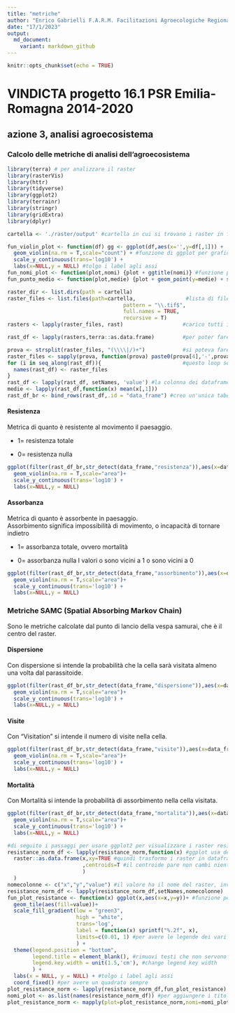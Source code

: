 ```yaml
---
title: "metriche"
author: "Enrico Gabrielli F.A.R.M. Facilitazioni Agroecologiche Regionali Mobili"
date: "17/1/2023"
output:
  md_document:
    variant: markdown_github
---
```


```r
knitr::opts_chunk$set(echo = TRUE)
```

# VINDICTA progetto 16.1 PSR Emilia-Romagna 2014-2020

## azione 3, analisi agroecosistema

### Calcolo delle metriche di analisi dell'agroecosistema

```r
library(terra) # per analizzare il raster
library(rasterVis)
library(httr)
library(tidyverse)
library(ggplot2)
library(terrainr)
library(stringr)
library(gridExtra)
library(dplyr)
```

```r
cartella <- './raster/output' #cartella in cui si trovano i raster in formato tif
```

```r
fun_violin_plot <- function(df) gg <- ggplot(df,aes(x='',y=df[,1])) +
  geom_violin(na.rm = T,scale="count") + #funzione di ggplot per grafici a violino (boxplot+density). x bisogna segnarlo
  scale_y_continuous(trans='log10') +
  labs(x=NULL,y = NULL) #tolgo i label agli assi
fun_nomi_plot <- function(plot,nomi) {plot + ggtitle(nomi)} #funzione per aggiungere il titolo ai plot già creati
fun_punto_medio <- function(plot,medie) {plot + geom_point(y=medie) + scale_y_continuous(trans='log10')}
```

```r
raster_dir <- list.dirs(path = cartella)
raster_files <- list.files(path=cartella,                #lista di file tif (nelle cartelle ci sono anche i README.md)
                                     pattern = "\\.tif$",
                                     full.names = TRUE,
                                     recursive = T)
rasters <- lapply(raster_files, rast)                   #carico tutti i raster

rast_df <- lapply(rasters,terra::as.data.frame)         #per poter fare ggplot trasformo tutto in data.frame

prova <- strsplit(raster_files, "(\\\\|/)+")            #si poteva fare anche con strestract in un solo passaggio, ma non ci sono riuscito
raster_files <- sapply(prova, function(prova) paste0(prova[4],'-',prova[5]))
for (i in seq_along(rast_df)){                          #questo loop serve solo a rinominare i dataframe nella lista, importante perché poi i plot prenderanno qui il titolo
  names(rast_df) <- raster_files
}
rast_df <- lapply(rast_df, setNames, 'value') #la colonna dei dataframe deve essere uguale
medie <- lapply(rast_df,function(x) mean(x[,1]))
rast_df_br <- bind_rows(rast_df,.id = "data_frame") #creo un'unica tabella con due colonne, una con il nome del raster, l'altra con i valori
```

#### Resistenza

Metrica di quanto è resistente al movimento il paesaggio.

-   1= resistenza totale

-   0= resistenza nulla

```r
ggplot(filter(rast_df_br,str_detect(data_frame,"resistenza")),aes(x=data_frame,y=value))+
  geom_violin(na.rm = T,scale="area")+
  scale_y_continuous(trans='log10') +
  labs(x=NULL,y = NULL)
```

#### Assorbanza

Metrica di quanto è assorbente in paesaggio.\
Assorbimento significa impossibilità di movimento, o incapacità di tornare indietro

-   1= assorbanza totale, ovvero mortalità

-   0= assorbanza nulla I valori o sono vicini a 1 o sono vicini a 0

```r
ggplot(filter(rast_df_br,str_detect(data_frame,"assorbimento")),aes(x=data_frame,y=value))+
  geom_violin(na.rm = T,scale="area")+
  scale_y_continuous(trans='log10') +
  labs(x=NULL,y = NULL)
```

### Metriche SAMC (Spatial Absorbing Markov Chain)

Sono le metriche calcolate dal punto di lancio della vespa samurai, che è il centro del raster.

#### Dispersione

Con dispersione si intende la probabilità che la cella sarà visitata almeno una volta dal parassitoide.

```r
ggplot(filter(rast_df_br,str_detect(data_frame,"dispersione")),aes(x=data_frame,y=value))+
  geom_violin(na.rm = T,scale="area")+
  scale_y_continuous(trans='log10') +
  labs(x=NULL,y = NULL)
```

#### Visite

Con "Visitation" si intende il numero di visite nella cella.

```r
ggplot(filter(rast_df_br,str_detect(data_frame,"visite")),aes(x=data_frame,y=value))+
  geom_violin(na.rm = T,scale="area")+
  scale_y_continuous(trans='log10') +
  labs(x=NULL,y = NULL)
```

#### Mortalità

Con Mortalità si intende la probabilità di assorbimento nella cella visitata.

```r
ggplot(filter(rast_df_br,str_detect(data_frame,"mortalita")),aes(x=data_frame,y=value))+
  geom_violin(na.rm = T,scale="area")+
  scale_y_continuous(trans='log10') +
  labs(x=NULL,y = NULL)
```

```r
#di seguito i passaggi per usare ggplot2 per visualizzare i raster resistenza
resistance_norm_df <- lapply(resistance_norm,function(x) #ggplot usa dei dataframe
  raster::as.data.frame(x,xy=TRUE #quindi trasformo i raster in dataframe, del valore e xy (che serve per fare i tile detta anche heatmap)
                        ,centroids=T #il centroide pare non cambi niente ma mi sembrava corretto
                        )
  )
nomecolonne <- c("x","y","value") #il valore ha il nome del raster, invece voglio lo stesso x tutti i raster, ovvero "value"
resistance_norm_df <- lapply(resistance_norm_df,setNames,nomecolonne)
fun_plot_resistance <- function(x) ggplot(x,aes(x=x,y=y))+ #funzione per l'heatmap
  geom_tile(aes(fill=value))+
  scale_fill_gradient(low = "green3",
                      high = "white",
                      trans='log',
                      label = function(x) sprintf("%.2f", x),
                      limits=c(0.01, 1) #per avere le legende dei vari plot confrontabili
                      ) +
  theme(legend.position = "bottom",
        legend.title = element_blank(), #rimuovi testi che non servono come "value" in legenda
        legend.key.width = unit(1.5,'cm'), #change legend key width
        ) +
  labs(x = NULL, y = NULL) + #tolgo i label agli assi
  coord_fixed() #per avere un quadrato sempre
plot_resistance_norm <- lapply(resistance_norm_df,fun_plot_resistance)
nomi_plot <- as.list(names(resistance_norm_df)) #per aggiungere i titoli per ogni plot faccio una lista dei nomi dei raster-dataframe
plot_resistance_norm <- mapply(plot=plot_resistance_norm,nomi=nomi_plot,fun_nomi_plot,SIMPLIFY = F) #ho due liste, una dei plot e una dei nomi, applico una funzione multipla, simplify=F serve a ricreare due liste, altrimenti per ogni layer dei plot usa la funzione
```
